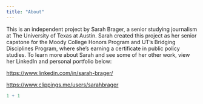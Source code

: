 ```yaml
---
title: "About"
---
```


This is an independent project by Sarah Brager, a senior studying journalism at The University of Texas at Austin. Sarah created this project as her senior capstone for the Moody College Honors Program and UT's Bridging Disciplines Program, where she's earning a certificate in public policy studies. To learn more about Sarah and see some of her other work, view her LinkedIn and personal portfolio below:

<https://www.linkedin.com/in/sarah-brager/>

<https://www.clippings.me/users/sarahbrager>

```r
1 + 1
```
